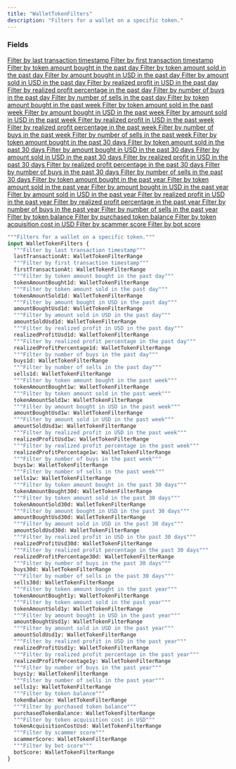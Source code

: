 ```yaml
---
title: "WalletTokenFilters"
description: "Filters for a wallet on a specific token."
---
```


### Fields

<a href="/api-reference/types/wallettokenfilterrange">
  <ResponseField name="lastTransactionAt" type="WalletTokenFilterRange">
    Filter by last transaction timestamp
  </ResponseField>
</a>

<a href="/api-reference/types/wallettokenfilterrange">
  <ResponseField name="firstTransactionAt" type="WalletTokenFilterRange">
    Filter by first transaction timestamp
  </ResponseField>
</a>

<a href="/api-reference/types/wallettokenfilterrange">
  <ResponseField name="tokenAmountBought1d" type="WalletTokenFilterRange">
    Filter by token amount bought in the past day
  </ResponseField>
</a>

<a href="/api-reference/types/wallettokenfilterrange">
  <ResponseField name="tokenAmountSold1d" type="WalletTokenFilterRange">
    Filter by token amount sold in the past day
  </ResponseField>
</a>

<a href="/api-reference/types/wallettokenfilterrange">
  <ResponseField name="amountBoughtUsd1d" type="WalletTokenFilterRange">
    Filter by amount bought in USD in the past day
  </ResponseField>
</a>

<a href="/api-reference/types/wallettokenfilterrange">
  <ResponseField name="amountSoldUsd1d" type="WalletTokenFilterRange">
    Filter by amount sold in USD in the past day
  </ResponseField>
</a>

<a href="/api-reference/types/wallettokenfilterrange">
  <ResponseField name="realizedProfitUsd1d" type="WalletTokenFilterRange">
    Filter by realized profit in USD in the past day
  </ResponseField>
</a>

<a href="/api-reference/types/wallettokenfilterrange">
  <ResponseField name="realizedProfitPercentage1d" type="WalletTokenFilterRange">
    Filter by realized profit percentage in the past day
  </ResponseField>
</a>

<a href="/api-reference/types/wallettokenfilterrange">
  <ResponseField name="buys1d" type="WalletTokenFilterRange">
    Filter by number of buys in the past day
  </ResponseField>
</a>

<a href="/api-reference/types/wallettokenfilterrange">
  <ResponseField name="sells1d" type="WalletTokenFilterRange">
    Filter by number of sells in the past day
  </ResponseField>
</a>

<a href="/api-reference/types/wallettokenfilterrange">
  <ResponseField name="tokenAmountBought1w" type="WalletTokenFilterRange">
    Filter by token amount bought in the past week
  </ResponseField>
</a>

<a href="/api-reference/types/wallettokenfilterrange">
  <ResponseField name="tokenAmountSold1w" type="WalletTokenFilterRange">
    Filter by token amount sold in the past week
  </ResponseField>
</a>

<a href="/api-reference/types/wallettokenfilterrange">
  <ResponseField name="amountBoughtUsd1w" type="WalletTokenFilterRange">
    Filter by amount bought in USD in the past week
  </ResponseField>
</a>

<a href="/api-reference/types/wallettokenfilterrange">
  <ResponseField name="amountSoldUsd1w" type="WalletTokenFilterRange">
    Filter by amount sold in USD in the past week
  </ResponseField>
</a>

<a href="/api-reference/types/wallettokenfilterrange">
  <ResponseField name="realizedProfitUsd1w" type="WalletTokenFilterRange">
    Filter by realized profit in USD in the past week
  </ResponseField>
</a>

<a href="/api-reference/types/wallettokenfilterrange">
  <ResponseField name="realizedProfitPercentage1w" type="WalletTokenFilterRange">
    Filter by realized profit percentage in the past week
  </ResponseField>
</a>

<a href="/api-reference/types/wallettokenfilterrange">
  <ResponseField name="buys1w" type="WalletTokenFilterRange">
    Filter by number of buys in the past week
  </ResponseField>
</a>

<a href="/api-reference/types/wallettokenfilterrange">
  <ResponseField name="sells1w" type="WalletTokenFilterRange">
    Filter by number of sells in the past week
  </ResponseField>
</a>

<a href="/api-reference/types/wallettokenfilterrange">
  <ResponseField name="tokenAmountBought30d" type="WalletTokenFilterRange">
    Filter by token amount bought in the past 30 days
  </ResponseField>
</a>

<a href="/api-reference/types/wallettokenfilterrange">
  <ResponseField name="tokenAmountSold30d" type="WalletTokenFilterRange">
    Filter by token amount sold in the past 30 days
  </ResponseField>
</a>

<a href="/api-reference/types/wallettokenfilterrange">
  <ResponseField name="amountBoughtUsd30d" type="WalletTokenFilterRange">
    Filter by amount bought in USD in the past 30 days
  </ResponseField>
</a>

<a href="/api-reference/types/wallettokenfilterrange">
  <ResponseField name="amountSoldUsd30d" type="WalletTokenFilterRange">
    Filter by amount sold in USD in the past 30 days
  </ResponseField>
</a>

<a href="/api-reference/types/wallettokenfilterrange">
  <ResponseField name="realizedProfitUsd30d" type="WalletTokenFilterRange">
    Filter by realized profit in USD in the past 30 days
  </ResponseField>
</a>

<a href="/api-reference/types/wallettokenfilterrange">
  <ResponseField name="realizedProfitPercentage30d" type="WalletTokenFilterRange">
    Filter by realized profit percentage in the past 30 days
  </ResponseField>
</a>

<a href="/api-reference/types/wallettokenfilterrange">
  <ResponseField name="buys30d" type="WalletTokenFilterRange">
    Filter by number of buys in the past 30 days
  </ResponseField>
</a>

<a href="/api-reference/types/wallettokenfilterrange">
  <ResponseField name="sells30d" type="WalletTokenFilterRange">
    Filter by number of sells in the past 30 days
  </ResponseField>
</a>

<a href="/api-reference/types/wallettokenfilterrange">
  <ResponseField name="tokenAmountBought1y" type="WalletTokenFilterRange">
    Filter by token amount bought in the past year
  </ResponseField>
</a>

<a href="/api-reference/types/wallettokenfilterrange">
  <ResponseField name="tokenAmountSold1y" type="WalletTokenFilterRange">
    Filter by token amount sold in the past year
  </ResponseField>
</a>

<a href="/api-reference/types/wallettokenfilterrange">
  <ResponseField name="amountBoughtUsd1y" type="WalletTokenFilterRange">
    Filter by amount bought in USD in the past year
  </ResponseField>
</a>

<a href="/api-reference/types/wallettokenfilterrange">
  <ResponseField name="amountSoldUsd1y" type="WalletTokenFilterRange">
    Filter by amount sold in USD in the past year
  </ResponseField>
</a>

<a href="/api-reference/types/wallettokenfilterrange">
  <ResponseField name="realizedProfitUsd1y" type="WalletTokenFilterRange">
    Filter by realized profit in USD in the past year
  </ResponseField>
</a>

<a href="/api-reference/types/wallettokenfilterrange">
  <ResponseField name="realizedProfitPercentage1y" type="WalletTokenFilterRange">
    Filter by realized profit percentage in the past year
  </ResponseField>
</a>

<a href="/api-reference/types/wallettokenfilterrange">
  <ResponseField name="buys1y" type="WalletTokenFilterRange">
    Filter by number of buys in the past year
  </ResponseField>
</a>

<a href="/api-reference/types/wallettokenfilterrange">
  <ResponseField name="sells1y" type="WalletTokenFilterRange">
    Filter by number of sells in the past year
  </ResponseField>
</a>

<a href="/api-reference/types/wallettokenfilterrange">
  <ResponseField name="tokenBalance" type="WalletTokenFilterRange">
    Filter by token balance
  </ResponseField>
</a>

<a href="/api-reference/types/wallettokenfilterrange">
  <ResponseField name="purchasedTokenBalance" type="WalletTokenFilterRange">
    Filter by purchased token balance
  </ResponseField>
</a>

<a href="/api-reference/types/wallettokenfilterrange">
  <ResponseField name="tokenAcquisitionCostUsd" type="WalletTokenFilterRange">
    Filter by token acquisition cost in USD
  </ResponseField>
</a>

<a href="/api-reference/types/wallettokenfilterrange">
  <ResponseField name="scammerScore" type="WalletTokenFilterRange">
    Filter by scammer score
  </ResponseField>
</a>

<a href="/api-reference/types/wallettokenfilterrange">
  <ResponseField name="botScore" type="WalletTokenFilterRange">
    Filter by bot score
  </ResponseField>
</a>


```graphql WalletTokenFilters
"""Filters for a wallet on a specific token."""
input WalletTokenFilters {
  """Filter by last transaction timestamp"""
  lastTransactionAt: WalletTokenFilterRange
  """Filter by first transaction timestamp"""
  firstTransactionAt: WalletTokenFilterRange
  """Filter by token amount bought in the past day"""
  tokenAmountBought1d: WalletTokenFilterRange
  """Filter by token amount sold in the past day"""
  tokenAmountSold1d: WalletTokenFilterRange
  """Filter by amount bought in USD in the past day"""
  amountBoughtUsd1d: WalletTokenFilterRange
  """Filter by amount sold in USD in the past day"""
  amountSoldUsd1d: WalletTokenFilterRange
  """Filter by realized profit in USD in the past day"""
  realizedProfitUsd1d: WalletTokenFilterRange
  """Filter by realized profit percentage in the past day"""
  realizedProfitPercentage1d: WalletTokenFilterRange
  """Filter by number of buys in the past day"""
  buys1d: WalletTokenFilterRange
  """Filter by number of sells in the past day"""
  sells1d: WalletTokenFilterRange
  """Filter by token amount bought in the past week"""
  tokenAmountBought1w: WalletTokenFilterRange
  """Filter by token amount sold in the past week"""
  tokenAmountSold1w: WalletTokenFilterRange
  """Filter by amount bought in USD in the past week"""
  amountBoughtUsd1w: WalletTokenFilterRange
  """Filter by amount sold in USD in the past week"""
  amountSoldUsd1w: WalletTokenFilterRange
  """Filter by realized profit in USD in the past week"""
  realizedProfitUsd1w: WalletTokenFilterRange
  """Filter by realized profit percentage in the past week"""
  realizedProfitPercentage1w: WalletTokenFilterRange
  """Filter by number of buys in the past week"""
  buys1w: WalletTokenFilterRange
  """Filter by number of sells in the past week"""
  sells1w: WalletTokenFilterRange
  """Filter by token amount bought in the past 30 days"""
  tokenAmountBought30d: WalletTokenFilterRange
  """Filter by token amount sold in the past 30 days"""
  tokenAmountSold30d: WalletTokenFilterRange
  """Filter by amount bought in USD in the past 30 days"""
  amountBoughtUsd30d: WalletTokenFilterRange
  """Filter by amount sold in USD in the past 30 days"""
  amountSoldUsd30d: WalletTokenFilterRange
  """Filter by realized profit in USD in the past 30 days"""
  realizedProfitUsd30d: WalletTokenFilterRange
  """Filter by realized profit percentage in the past 30 days"""
  realizedProfitPercentage30d: WalletTokenFilterRange
  """Filter by number of buys in the past 30 days"""
  buys30d: WalletTokenFilterRange
  """Filter by number of sells in the past 30 days"""
  sells30d: WalletTokenFilterRange
  """Filter by token amount bought in the past year"""
  tokenAmountBought1y: WalletTokenFilterRange
  """Filter by token amount sold in the past year"""
  tokenAmountSold1y: WalletTokenFilterRange
  """Filter by amount bought in USD in the past year"""
  amountBoughtUsd1y: WalletTokenFilterRange
  """Filter by amount sold in USD in the past year"""
  amountSoldUsd1y: WalletTokenFilterRange
  """Filter by realized profit in USD in the past year"""
  realizedProfitUsd1y: WalletTokenFilterRange
  """Filter by realized profit percentage in the past year"""
  realizedProfitPercentage1y: WalletTokenFilterRange
  """Filter by number of buys in the past year"""
  buys1y: WalletTokenFilterRange
  """Filter by number of sells in the past year"""
  sells1y: WalletTokenFilterRange
  """Filter by token balance"""
  tokenBalance: WalletTokenFilterRange
  """Filter by purchased token balance"""
  purchasedTokenBalance: WalletTokenFilterRange
  """Filter by token acquisition cost in USD"""
  tokenAcquisitionCostUsd: WalletTokenFilterRange
  """Filter by scammer score"""
  scammerScore: WalletTokenFilterRange
  """Filter by bot score"""
  botScore: WalletTokenFilterRange
}
```
